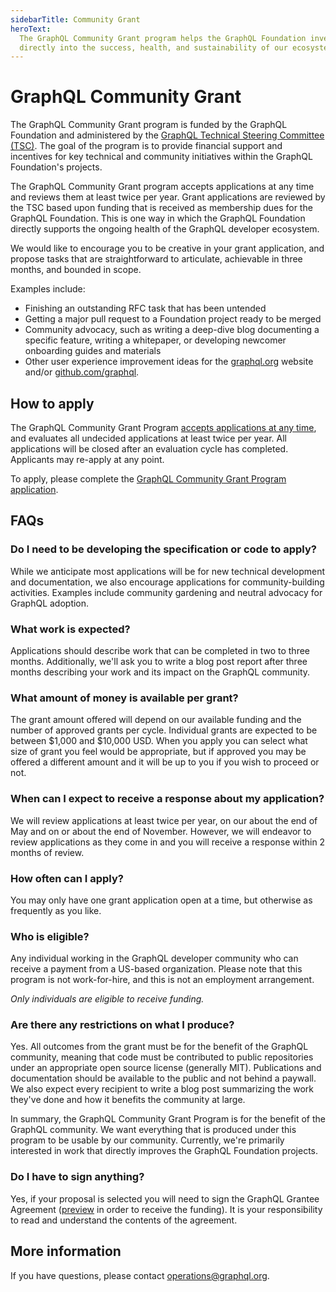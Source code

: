 ```yaml
---
sidebarTitle: Community Grant
heroText:
  The GraphQL Community Grant program helps the GraphQL Foundation invest
  directly into the success, health, and sustainability of our ecosystem.
---
```


# GraphQL Community Grant

The GraphQL Community Grant program is funded by the GraphQL Foundation and
administered by the [GraphQL Technical Steering Committee (TSC)][tsc]. The goal
of the program is to provide financial support and incentives for key technical
and community initiatives within the GraphQL Foundation's projects.

The GraphQL Community Grant program accepts applications at any time and reviews
them at least twice per year. Grant applications are reviewed by the TSC based
upon funding that is received as membership dues for the GraphQL Foundation.
This is one way in which the GraphQL Foundation directly supports the ongoing
health of the GraphQL developer ecosystem.

We would like to encourage you to be creative in your grant application, and
propose tasks that are straightforward to articulate, achievable in three
months, and bounded in scope.

Examples include:

- Finishing an outstanding RFC task that has been untended
- Getting a major pull request to a Foundation project ready to be merged
- Community advocacy, such as writing a deep-dive blog documenting a specific
  feature, writing a whitepaper, or developing newcomer onboarding guides and
  materials
- Other user experience improvement ideas for the [graphql.org][] website and/or
  [github.com/graphql][].

## How to apply

The GraphQL Community Grant Program [accepts applications at any
time][application-form], and evaluates all undecided applications at least twice
per year. All applications will be closed after an evaluation cycle has
completed. Applicants may re-apply at any point.

To apply, please complete the [GraphQL Community Grant Program
application][application-form].

## FAQs

### Do I need to be developing the specification or code to apply?

While we anticipate most applications will be for new technical development and
documentation, we also encourage applications for community-building activities.
Examples include community gardening and neutral advocacy for GraphQL adoption.

### What work is expected?

Applications should describe work that can be completed in two to three months.
Additionally, we'll ask you to write a blog post report after three months
describing your work and its impact on the GraphQL community.

### What amount of money is available per grant?

The grant amount offered will depend on our available funding and the number of
approved grants per cycle. Individual grants are expected to be between $1,000
and $10,000 USD. When you apply you can select what size of grant you feel would
be appropriate, but if approved you may be offered a different amount and it
will be up to you if you wish to proceed or not.

### When can I expect to receive a response about my application?

We will review applications at least twice per year, on our about the end of May
and on or about the end of November. However, we will endeavor to review
applications as they come in and you will receive a response within 2 months of
review.

### How often can I apply?

You may only have one grant application open at a time, but otherwise as
frequently as you like.

### Who is eligible?

Any individual working in the GraphQL developer community who can receive a
payment from a US-based organization. Please note that this program is not
work-for-hire, and this is not an employment arrangement.

_Only individuals are eligible to receive funding._

### Are there any restrictions on what I produce?

Yes. All outcomes from the grant must be for the benefit of the GraphQL
community, meaning that code must be contributed to public repositories under an
appropriate open source license (generally MIT). Publications and documentation
should be available to the public and not behind a paywall. We also expect every
recipient to write a blog post summarizing the work they've done and how it
benefits the community at large.

In summary, the GraphQL Community Grant Program is for the benefit of the
GraphQL community. We want everything that is produced under this program to be
usable by our community. Currently, we're primarily interested in work that
directly improves the GraphQL Foundation projects.

### Do I have to sign anything?

Yes, if your proposal is selected you will need to sign the GraphQL Grantee
Agreement ([preview][agreement-preview] in order to receive the funding). It is
your responsibility to read and understand the contents of the agreement.

## More information

If you have questions, please contact [operations@graphql.org][].

[tsc]: https://github.com/graphql/graphql-wg/blob/main/GraphQL-TSC.md
[graphql.org]: https://graphql.org
[github.com/graphql]: https://github.com/graphql
[operations@graphql.org]: mailto:operations@graphql.org
[agreement-preview]: https://grantee-agreement-preview.graphql.org
[application-form]: https://docs.google.com/forms/d/e/1FAIpQLSciopqGoQE2hBhxsb5E6dq12VrD221Zv4dsGWa1nQM35FT1nA/viewform?usp=sf_link

